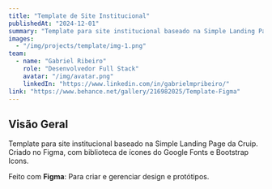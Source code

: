 ```yaml
---
title: "Template de Site Institucional"
publishedAt: "2024-12-01"
summary: "Template para site institucional baseado na Simple Landing Page da Cruip. Criado no Figma, com biblioteca de ícones do Google Fonts e Bootstrap Icons."
images:
  - "/img/projects/template/img-1.png"
team:
  - name: "Gabriel Ribeiro"
    role: "Desenvolvedor Full Stack"
    avatar: "/img/avatar.png"
    linkedIn: "https://www.linkedin.com/in/gabrielmpribeiro/"
link: "https://www.behance.net/gallery/216982025/Template-Figma"
---
```


## Visão Geral

Template para site institucional baseado na Simple Landing Page da Cruip. Criado no Figma, com biblioteca de ícones do Google Fonts e Bootstrap Icons.

Feito com **Figma**: Para criar e gerenciar design e protótipos.